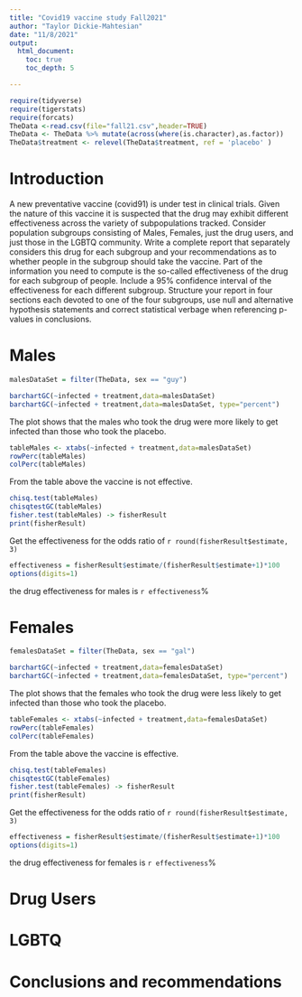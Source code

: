 ```yaml
---
title: "Covid19 vaccine study Fall2021"
author: "Taylor Dickie-Mahtesian"
date: "11/8/2021"
output: 
  html_document:
    toc: true
    toc_depth: 5

---
```


```r
require(tidyverse)
require(tigerstats)
require(forcats)
TheData <-read.csv(file="fall21.csv",header=TRUE)
TheData <- TheData %>% mutate(across(where(is.character),as.factor))
TheData$treatment <- relevel(TheData$treatment, ref = 'placebo' )
```

# Introduction

A new  preventative vaccine (covid91) is under test in clinical trials. Given the nature of this vaccine it is suspected that the drug may exhibit different effectiveness across the variety of subpopulations tracked. Consider population subgroups consisting of Males, Females, just the drug users, and just those in the LGBTQ community. Write a complete report that separately considers this drug for each subgroup and your recommendations as to whether people in the subgroup should take the vaccine. Part of the information you need to compute is the so-called effectiveness of the drug for each subgroup of people. Include a 95% confidence interval of the effectiveness for each different subgroup. Structure your report in four sections each devoted to one of the four subgroups, use null and alternative hypothesis statements and correct statistical verbage when referencing p-values in conclusions.

# Males

```r
malesDataSet = filter(TheData, sex == "guy")
```

```r
barchartGC(~infected + treatment,data=malesDataSet)
barchartGC(~infected + treatment,data=malesDataSet, type="percent")

```

The plot shows that the males who took the drug were more likely to get infected than those who took the placebo.

```r
tableMales <- xtabs(~infected + treatment,data=malesDataSet)
rowPerc(tableMales)
colPerc(tableMales)
```
From the table above the vaccine is not effective.

```r
chisq.test(tableMales)
chisqtestGC(tableMales)
fisher.test(tableMales) -> fisherResult
print(fisherResult)
```

Get the effectiveness for the odds ratio of `r round(fisherResult$estimate, 3)`

```r
effectiveness = fisherResult$estimate/(fisherResult$estimate+1)*100
options(digits=1)
```

the drug effectiveness for males is `r effectiveness`%

# Females

```r
femalesDataSet = filter(TheData, sex == "gal")
```

```r
barchartGC(~infected + treatment,data=femalesDataSet)
barchartGC(~infected + treatment,data=femalesDataSet, type="percent")

```

The plot shows that the females who took the drug were less likely to get infected than those who took the placebo.

```r
tableFemales <- xtabs(~infected + treatment,data=femalesDataSet)
rowPerc(tableFemales)
colPerc(tableFemales)
```

From the table above the vaccine is effective.

```r
chisq.test(tableFemales)
chisqtestGC(tableFemales)
fisher.test(tableFemales) -> fisherResult
print(fisherResult)
```

Get the effectiveness for the odds ratio of `r round(fisherResult$estimate, 3)`

```r
effectiveness = fisherResult$estimate/(fisherResult$estimate+1)*100
options(digits=1)
```

the drug effectiveness for females is `r effectiveness`%

# Drug Users

# LGBTQ

# Conclusions and recommendations

